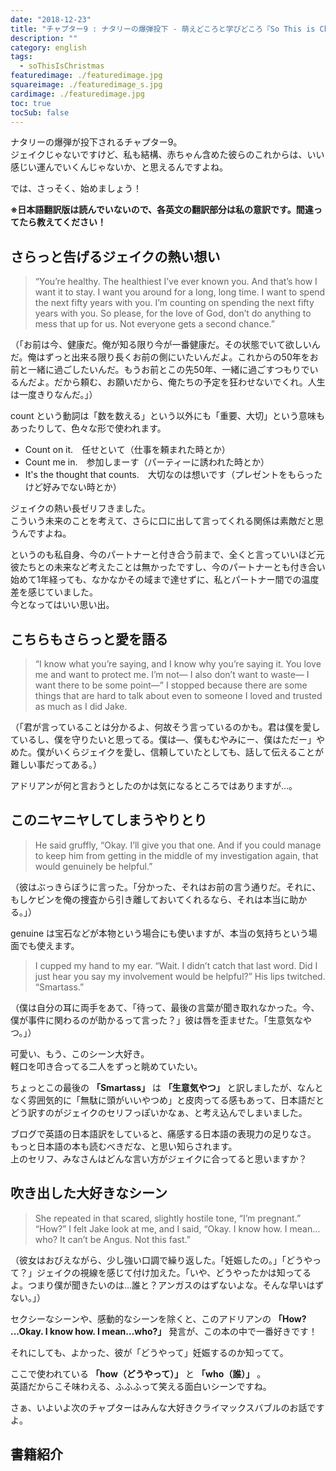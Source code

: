 ```yaml
---
date: "2018-12-23"
title: "チャプター9 : ナタリーの爆弾投下 - 萌えどころと学びどころ『So This is Christmas/アドリアン･イングリッシュ(6)』"
description: ""
category: english
tags:
  - soThisIsChristmas
featuredimage: ./featuredimage.jpg
squareimage: ./featuredimage_s.jpg
cardimage: ./featuredimage.jpg
toc: true
tocSub: false
---
```



ナタリーの爆弾が投下されるチャプター9。  
ジェイクじゃないですけど、私も結構、赤ちゃん含めた彼らのこれからは、いい感じい運んでいくんじゃないか、と思えるんですよね。

では、さっそく、始めましょう！

<SoThisIsChristmasIndex />

**※日本語翻訳版は読んでいないので、各英文の翻訳部分は私の意訳です。間違ってたら教えてください！**

## さらっと告げるジェイクの熱い想い

<Blockquote srcBook="soThisIsChristmas" lang="en" book>
“You’re healthy. The healthiest I’ve ever known you. And that’s how I want it to stay. I want you around for a long, long time. I want to spend the next fifty years with you. I’m counting on spending the next fifty years with you. So please, for the love of God, don’t do anything to mess that up for us. Not everyone gets a second chance.”
</Blockquote>

<p className="translation">（「お前は今、健康だ。俺が知る限り今が一番健康だ。その状態でいて欲しいんだ。俺はずっと出来る限り長くお前の側にいたいんだよ。これからの50年をお前と一緒に過ごしたいんだ。もうお前とこの先50年、一緒に過ごすつもりでいるんだよ。だから頼む、お願いだから、俺たちの予定を狂わせないでくれ。人生は一度きりなんだ。」）</p>

<Vocabulary en="count on" ja="頼りにする、期待する、予想する" />

count という動詞は「数を数える」という以外にも「重要、大切」という意味もあったりして、色々な形で使われます。

- Count on it.　任せといて（仕事を頼まれた時とか）
- Count me in.　参加しまーす（パーティーに誘われた時とか）
- It's the thought that counts.　大切なのは想いです（プレゼントをもらったけど好みでない時とか）

ジェイクの熱い長ゼリフきました。  
こういう未来のことを考えて、さらに口に出して言ってくれる関係は素敵だと思うんですよね。

というのも私自身、今のパートナーと付き合う前まで、全くと言っていいほど元彼たちとの未来など考えたことは無かったですし、今のパートナーとも付き合い始めて1年経っても、なかなかその域まで達せずに、私とパートナー間での温度差を感じていました。  
今となってはいい思い出。

## こちらもさらっと愛を語る

<Blockquote srcBook="soThisIsChristmas" lang="en" book>
“I know what you’re saying, and I know why you’re saying it. You love me and want to protect me. I’m not— I also don’t want to waste— I want there to be some point—” I stopped because there are some things that are hard to talk about even to someone I loved and trusted as much as I did Jake.
</Blockquote>

<p className="translation">（「君が言っていることは分かるよ、何故そう言っているのかも。君は僕を愛しているし、僕を守りたいと思ってる。僕は―、僕もむやみにー、僕はただー」やめた。僕がいくらジェイクを愛し、信頼していたとしても、話して伝えることが難しい事だってある。）</p>

アドリアンが何と言おうとしたのかは気になるところではありますが…。

## このニヤニヤしてしまうやりとり

<Blockquote srcBook="soThisIsChristmas" lang="en" book>
He said gruffly, “Okay. I’ll give you that one. And if you could manage to keep him from getting in the middle of my investigation again, that would genuinely be helpful.”
</Blockquote>

<p className="translation">（彼はぶっきらぼうに言った。「分かった、それはお前の言う通りだ。それに、もしケビンを俺の捜査から引き離しておいてくれるなら、それは本当に助かる。」）</p>

<Vocabulary en="gruffly" ja="ぶっきらぼうに" />

<Vocabulary en="genuinely" ja="本音で、本物で" />

genuine は宝石などが本物という場合にも使いますが、本当の気持ちという場面でも使えます。

<Blockquote srcBook="soThisIsChristmas" lang="en" book>
I cupped my hand to my ear. “Wait. I didn’t catch that last word. Did I just hear you say my involvement would be helpful?” His lips twitched. “Smartass.”
</Blockquote>

<p className="translation">（僕は自分の耳に両手をあて、「待って、最後の言葉が聞き取れなかった。今、僕が事件に関わるのが助かるって言った？」彼は唇を歪ませた。「生意気なやつ。」）</p>

<Vocabulary en="cup" ja="手をカップの形にする" />

可愛い、もう、このシーン大好き。  
軽口を叩き合ってる二人をずっと眺めていたい。

ちょっとこの最後の **「Smartass」** は **「生意気やつ」** と訳しましたが、なんとなく雰囲気的に「無駄に頭がいいやつめ」と皮肉ってる感もあって、日本語だとどう訳すのがジェイクのセリフっぽいかなぁ、と考え込んでしまいました。

ブログで英語の日本語訳をしていると、痛感する日本語の表現力の足りなさ。  
もっと日本語の本も読むべきだな、と思い知らされます。  
上のセリフ、みなさんはどんな言い方がジェイクに合ってると思いますか？

## 吹き出した大好きなシーン

<Blockquote srcBook="soThisIsChristmas" lang="en" book>
She repeated in that scared, slightly hostile tone, “I’m pregnant.” “How?” I felt Jake look at me, and I said, “Okay. I know how. I mean…who? It can’t be Angus. Not this fast.”
</Blockquote>

<p className="translation">（彼女はおびえながら、少し強い口調で繰り返した。「妊娠したの。」「どうやって？」ジェイクの視線を感じて付け加えた。「いや、どうやったかは知ってるよ。つまり僕が聞きたいのは…誰と？アンガスのはずないよな。そんな早いはずない。」）</p>

<Vocabulary en="hostile" ja="敵意を持った、反友好的な" />

セクシーなシーンや、感動的なシーンを除くと、このアドリアンの **「How? ...Okay. I know how. I mean…who?」** 発言が、この本の中で一番好きです！

それにしても、よかった、彼が「どうやって」妊娠するのか知ってて。

ここで使われている **「how（どうやって）」** と **「who（誰）」** 。  
英語だからこそ味わえる、ふふふって笑える面白いシーンですね。

さぁ、いよいよ次のチャプターはみんな大好きクライマックスバブルのお話ですよ。

## 書籍紹介

<Amazon book="soThisIsChristmas" />

<AffiliateBanner />

<SoThisIsChristmasIndex open />
